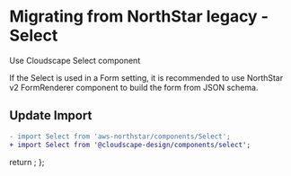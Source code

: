 
<Meta title="Migration/Select" />

# Migrating from NorthStar legacy - Select

Use <Link href='https://cloudscape.design/components/select' target='_blank'>Cloudscape Select component</Link>

If the Select is used in a Form setting, it is recommended to 
use <Link href='https://aws.github.io/aws-northstar/?path=/story/components-formrenderer--default' target='_blank'>NorthStar v2 FormRenderer component</Link> 
to build the form from JSON schema.

## Update Import

```diff
- import Select from 'aws-northstar/components/Select';
+ import Select from '@cloudscape-design/components/select';
```

  return <SyntaxHighlighter/>;
};